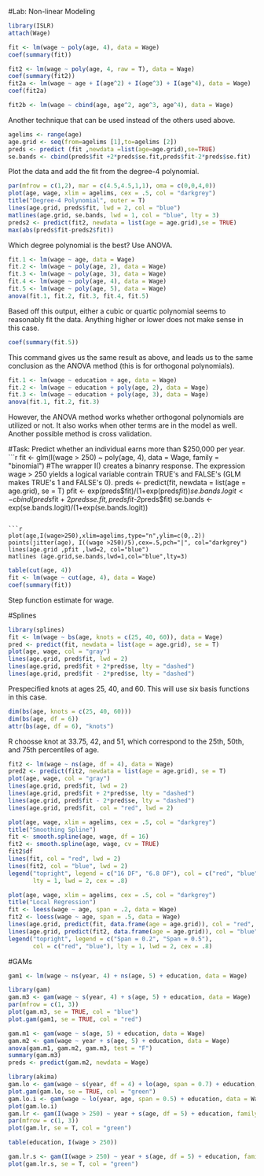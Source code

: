 #Lab: Non-linear Modeling

```r
library(ISLR)
attach(Wage)
```

```r
fit <- lm(wage ~ poly(age, 4), data = Wage)
coef(summary(fit))
```
```r
fit2 <- lm(wage ~ poly(age, 4, raw = T), data = Wage)
coef(summary(fit2))
fit2a <- lm(wage ~ age + I(age^2) + I(age^3) + I(age^4), data = Wage)
coef(fit2a)
```
```r
fit2b <- lm(wage ~ cbind(age, age^2, age^3, age^4), data = Wage)
```
Another technique that can be used instead of the others used above.
```r
agelims <- range(age)
age.grid <- seq(from=agelims [1],to=agelims [2])
preds <- predict (fit ,newdata =list(age=age.grid),se=TRUE)
se.bands <- cbind(preds$fit +2*preds$se.fit,preds$fit-2*preds$se.fit)
```
Plot the data and add the fit from the degree-4 polynomial.
```r
par(mfrow = c(1,2), mar = c(4.5,4.5,1,1), oma = c(0,0,4,0))
plot(age, wage, xlim = agelims, cex = .5, col = "darkgrey")
title("Degree-4 Polynomial", outer = T)
lines(age.grid, preds$fit, lwd = 2, col = "blue")
matlines(age.grid, se.bands, lwd = 1, col = "blue", lty = 3)
preds2 <- predict(fit2, newdata = list(age = age.grid),se = TRUE)
max(abs(preds$fit-preds2$fit))
```
Which degree polynomial is the best? Use ANOVA.
```r
fit.1 <- lm(wage ~ age, data = Wage)
fit.2 <- lm(wage ~ poly(age, 2), data = Wage)
fit.3 <- lm(wage ~ poly(age, 3), data = Wage)
fit.4 <- lm(wage ~ poly(age, 4), data = Wage)
fit.5 <- lm(wage ~ poly(age, 5), data = Wage)
anova(fit.1, fit.2, fit.3, fit.4, fit.5)
```
Based off this output, either a cubic or quartic polynomial seems to reasonably fit the data. Anything higher or lower does not make sense in this case.
```r
coef(summary(fit.5))
```
This command gives us the same result as above, and leads us to the same conclusion as the ANOVA method (this is for orthogonal polynomials).
```r
fit.1 <- lm(wage ~ education + age, data = Wage)
fit.2 <- lm(wage ~ education + poly(age, 2), data = Wage)
fit.3 <- lm(wage ~ education + poly(age, 3), data = Wage)
anova(fit.1, fit.2, fit.3)
```
However, the ANOVA method works whether orthogonal polynomials are utilized or not. It also works when other terms are in the model as well. Another possible method is cross validation.

#Task: Predict whether an individual earns more than $250,000 per year.
```r
fit <- glm(I(wage > 250) ~ poly(age, 4), data = Wage, family = "binomial")
#The wrapper I() creates a binanry response. The expression wage > 250 yields a logical variable contrain TRUE's and FALSE's (GLM makes TRUE's 1 and FALSE's 0).
preds <- predict(fit, newdata = list(age = age.grid), se = T)
pfit <- exp(preds$fit)/(1+exp(preds$fit))
se.bands.logit <- cbind(preds$fit + 2*preds$se.fit, preds$fit-2*preds$fit)
se.bands <- exp(se.bands.logit)/(1+exp(se.bands.logit))
```

```r
plot(age,I(wage>250),xlim=agelims,type="n",ylim=c(0,.2))
points(jitter(age), I((wage >250)/5),cex=.5,pch="|", col="darkgrey")
lines(age.grid ,pfit ,lwd=2, col="blue")
matlines (age.grid,se.bands,lwd=1,col="blue",lty=3)
```
```r
table(cut(age, 4))
fit <- lm(wage ~ cut(age, 4), data = Wage)
coef(summary(fit))
```
Step function estimate for wage.

#Splines
```r
library(splines)
fit <- lm(wage ~ bs(age, knots = c(25, 40, 60)), data = Wage)
pred <- predict(fit, newdata = list(age = age.grid), se = T)
plot(age, wage, col = "gray")
lines(age.grid, pred$fit, lwd = 2)
lines(age.grid, pred$fit + 2*pred$se, lty = "dashed")
lines(age.grid, pred$fit - 2*pred$se, lty = "dashed")
```

Prespecified knots at ages 25, 40, and 60. This will use six basis functions in this case.
```r
dim(bs(age, knots = c(25, 40, 60)))
dim(bs(age, df = 6))
attr(bs(age, df = 6), "knots")
```
R choosse knot at 33.75, 42, and 51, which correspond to the 25th, 50th, and 75th percentiles of age.
```r
fit2 <- lm(wage ~ ns(age, df = 4), data = Wage)
pred2 <- predict(fit2, newdata = list(age = age.grid), se = T)
plot(age, wage, col = "gray")
lines(age.grid, pred$fit, lwd = 2)
lines(age.grid, pred$fit + 2*pred$se, lty = "dashed")
lines(age.grid, pred$fit - 2*pred$se, lty = "dashed")
lines(age.grid, pred$fit, col = "red", lwd = 2)
```

```r
plot(age, wage, xlim = agelims, cex = .5, col = "darkgrey")
title("Smoothing Spline")
fit <- smooth.spline(age, wage, df = 16)
fit2 <- smooth.spline(age, wage, cv = TRUE)
fit2$df
lines(fit, col = "red", lwd = 2)
lines(fit2, col = "blue", lwd = 2)
legend("topright", legend = c("16 DF", "6.8 DF"), col = c("red", "blue"),
       lty = 1, lwd = 2, cex = .8)
```
```r
plot(age, wage, xlim = agelims, cex = .5, col = "darkgrey")
title("Local Regression")
fit <- loess(wage ~ age, span = .2, data = Wage)
fit2 <- loess(wage ~ age, span = .5, data = Wage)
lines(age.grid, predict(fit, data.frame(age = age.grid)), col = "red", lwd = 2)
lines(age.grid, predict(fit2, data.frame(age = age.grid)), col = "blue", lwd = 2)
legend("topright", legend = c("Span = 0.2", "Span = 0.5"),
       col = c("red", "blue"), lty = 1, lwd = 2, cex = .8)
```

#GAMs
```r
gam1 <- lm(wage ~ ns(year, 4) + ns(age, 5) + education, data = Wage)
```

```r
library(gam)
gam.m3 <- gam(wage ~ s(year, 4) + s(age, 5) + education, data = Wage)
par(mfrow = c(1, 3))
plot(gam.m3, se = TRUE, col = "blue")
plot.gam(gam1, se = TRUE, col = "red")
```
```r
gam.m1 <- gam(wage ~ s(age, 5) + education, data = Wage)
gam.m2 <- gam(wage ~ year + s(age, 5) + education, data = Wage)
anova(gam.m1, gam.m2, gam.m3, test = "F")
summary(gam.m3)
preds <- predict(gam.m2, newdata = Wage)
```
```r
library(akima)
gam.lo <- gam(wage ~ s(year, df = 4) + lo(age, span = 0.7) + education, data = Wage)
plot.gam(gam.lo, se = TRUE, col = "green")
gam.lo.i <- gam(wage ~ lo(year, age, span = 0.5) + education, data = Wage)
plot(gam.lo.i)
gam.lr <- gam(I(wage > 250) ~ year + s(age, df = 5) + education, family = "binomial", data = Wage)
par(mfrow = c(1, 3))
plot(gam.lr, se = T, col = "green")
```
```r
table(education, I(wage > 250))
```
```r
gam.lr.s <- gam(I(wage > 250) ~ year + s(age, df = 5) + education, family = "binomial", data = Wage, subset = (education != "1. < HS Grad"))
plot(gam.lr.s, se = T, col = "green")
```

